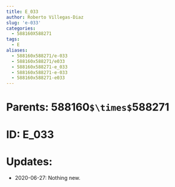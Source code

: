 ```yaml
---
title: E_033
author: Roberto Villegas-Diaz
slug: 'e-033'
categories:
  - 588160X588271
tags:
  - E
aliases:
  - 588160x588271/e-033
  - 588160x588271/e033
  - 588160x588271-e_033
  - 588160x588271-e-033
  - 588160x588271-e033
---
```


# **Parents**: 588160`$\times$`588271
# **ID**: E_033
# **Updates**: 
 - 2020-06-27: Nothing new.
